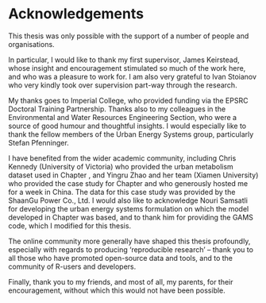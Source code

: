 # Acknowledgements {.unnumbered}

This thesis was only possible with the support of a number of people and organisations.

In particular, I would like to thank my first supervisor, James Keirstead, whose insight and encouragement stimulated so much of the work here, and who was a pleasure to work for. I am also very grateful to Ivan Stoianov who very kindly took over supervision part-way through the research.

My thanks goes to Imperial College, who provided funding via the EPSRC Doctoral Training Partnership. Thanks also to my colleagues in the Environmental and Water Resources Engineering Section, who were a source of good humour and thoughtful insights. I would especially like to thank the fellow members of the Urban Energy Systems group, particularly Stefan Pfenninger.

I have benefited from the wider academic community, including Chris Kennedy (University of Victoria) who provided the urban metabolism dataset used in Chapter \ref{sec:metrics}, and Yingru Zhao and her team (Xiamen University) who provided the case study for Chapter \ref{sec:case-study} and who generously hosted me for a week in China. The data for this case study was provided by the ShaanGu Power Co., Ltd. I would also like to acknowledge Nouri Samsatli for developing the urban energy systems formulation on which the model developed in Chapter \ref{sec:model-dev} was based, and to thank him for providing the GAMS code, which I modified for this thesis.

The online community more generally have shaped this thesis profoundly, especially with regards to producing 'reproducible research' -- thank you to all those who have promoted open-source data and tools, and to the community of R-users and developers.

Finally, thank you to my friends, and most of all, my parents, for their encouragement, without which this would not have been possible.
